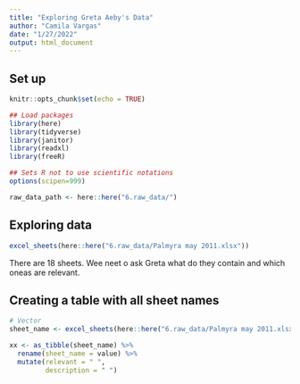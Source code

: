 ```yaml
---
title: "Exploring Greta Aeby's Data"
author: "Camila Vargas"
date: "1/27/2022"
output: html_document
---
```

## Set up

```r
knitr::opts_chunk$set(echo = TRUE)

## Load packages
library(here)
library(tidyverse)
library(janitor)
library(readxl)
library(freeR)

## Sets R not to use scientific notations
options(scipen=999) 

raw_data_path <- here::here("6.raw_data/")
```

## Exploring data
```r

excel_sheets(here::here("6.raw_data/Palmyra may 2011.xlsx"))

```

There are 18 sheets. Wee neet o ask Greta what do they contain and which oneas are relevant.

## Creating a table with all sheet names

```r
# Vector
sheet_name <- excel_sheets(here::here("6.raw_data/Palmyra may 2011.xlsx"))

xx <- as_tibble(sheet_name) %>% 
  rename(sheet_name = value) %>% 
  mutate(relevant = " ",
         description = " ")
  

```






